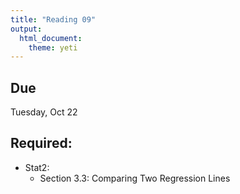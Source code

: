 ```yaml
---
title: "Reading 09"
output: 
  html_document: 
    theme: yeti
---
```


## Due

Tuesday, Oct 22

## Required:

- Stat2:
  + Section 3.3: Comparing Two Regression Lines
